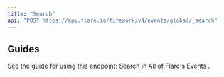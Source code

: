 ```yaml
---
title: "Search"
api: "POST https://api.flare.io/firework/v4/events/global/_search"
---
```



<GlobalSearchApiQuotaNote />

## Guides

See the guide for using this endpoint:
[Search in All of Flare's Events <Icon icon="book" size={16} />](/guides/global-search).

<EventSearchCommon />
